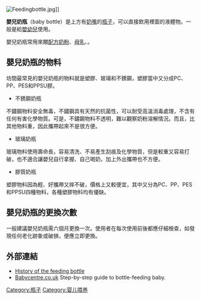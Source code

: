 {{unreferenced|time=2017-02-24T23:00:58+00:00}}
[[File:Feedingbottle.jpg|thumb]]]]

'''嬰兒奶瓶'''（baby bottle）是上方有[[奶嘴|奶嘴]]的[[瓶子|瓶子]]，可以直接飲用裡面的液體物。一般是給[[嬰兒|嬰幼兒]]使用。

嬰兒奶瓶常用來餵[[配方奶粉|配方奶粉]]、[[母乳|母乳]]、{{le|口服電解質溶液|pediatric electrolyte solution}}。

==嬰兒奶瓶的物料==

坊間最常見的嬰兒奶瓶的物料就是塑膠、玻璃和不銹鋼，塑膠當中又分成PC、PP、PES和PPSU膠。
* 不銹鋼奶瓶
不鏽鋼物料安全無毒，不鏽鋼具有天然的抗菌性，可以耐受高溫消毒處理，不含有任何有害化學物質。可是，不鏽鋼物料不透明，難以觀察奶粉溶解情況。而且，比其他物料重，因此攜帶起來不是很方便。
* 玻璃奶瓶
玻璃物料使用壽命長，容易清洗、不易產生刮痕及化學物質，但是較重又容易打破，也不適合讓嬰兒自行拿握、自己喝奶，加上外出攜帶也不方便。
* 膠質奶瓶
塑膠物料因為輕、好攜帶又摔不破，價格上又較便宜，其中又分為PC、PP、PES和PPSU四種物料，各種塑膠物料均有優缺。

== 嬰兒奶瓶的更換次數 ==

一般建議嬰兒奶瓶需六個月更換一次。使用者在每次使用前後都應仔細檢查，如發現任何老化跡象或破損，便應立即更換。

==外部連結==
*[http://www.babybottle-museum.co.uk/ History of the feeding bottle]{{Wayback|url=http://www.babybottle-museum.co.uk/ |date=20070126084420 }}
*[http://www.babycentre.co.uk/baby/formula/howbottlefeedexpert/ Babycentre.co.uk] {{Wayback|url=http://www.babycentre.co.uk/baby/formula/howbottlefeedexpert/ |date=20121107201634 }} Step-by-step guide to bottle-feeding baby.

{{生活小作品}}
{{婴儿及护理}}
[[Category:瓶子|Category:瓶子]]
[[Category:婴儿喂养|Category:婴儿喂养]]